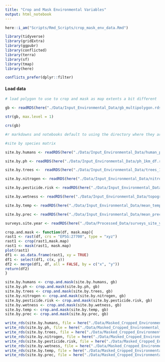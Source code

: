 ```yaml
---
title: "Crop and Mask Environmental Variables"
output: html_notebook
---
```




```r
here::i_am("Scripts/Rmd_Scripts/crop_mask_env_data.Rmd")

library(tidyverse)
library(gridExtra)
library(ggpubr)
library(conflicted)
library(terra)
library(sf)
library(tmap)
library(here)

conflicts_prefer(dplyr::filter)
```


#### Load data
```r
# load polygon to use to crop and mask as map extents a bit different

gb <- readRDS(here("./Data/Input_Environmental_Data/gb_multipolygon.rds"))

str(gb, max.level = 1)

crs(gb)

#r markdowns and notebooks default to using the directory where they are stored as the working directory

#site by species matrix

site.by.humans <- readRDS(here("./Data/Input_Environmental_Data/human_popn.rds"))

site.by.ph <- readRDS(here("./Data/Input_Environmental_Data/ph_1km_df.rds"))

site.by.trees <-  readRDS(here("./Data/Input_Environmental_Data/trees_1km_df.rds"))

site.by.nitrogen <- readRDS(here("./Data/Input_Environmental_Data/nitro.rds"))

site.by.pesticide.risk <- readRDS(here("./Data/Input_Environmental_Data/pesticide_df.rds"))

site.by.wetness <- readRDS(here("./Data/Input_Environmental_Data/topographic_wetness_df.rds"))

site.by.temp <- readRDS(here("./Data/Input_Environmental_Data/mean_temp_df.rds"))

site.by.prec <- readRDS(here("./Data/Input_Environmental_Data/mean_prec_df.rds"))

surveys.site.year <- readRDS(here("./Data/Processed_Data/surveys_site_year.rds"))
```

```r

crop.and.mask <- function(df, mask.map){
rast1 <- rast(df, crs = "EPSG:27700", type = "xyz") 
rast1 <- crop(rast1,mask.map)
rast1 <- mask(rast1, mask.map)
plot(rast1)
df1 <- as.data.frame(rast1, xy = TRUE)
df1 <- select(df1, c(x, y))
df2 <- merge(df1, df, all = FALSE, by = c("x", "y"))
return(df2)
}
```

```r
site.by.humans <- crop.and.mask(site.by.humans, gb)
site.by.ph <- crop.and.mask(site.by.ph, gb)
site.by.trees <- crop.and.mask(site.by.trees, gb)
site.by.nitrogen <- crop.and.mask(site.by.nitrogen, gb)
site.by.pesticide.risk <- crop.and.mask(site.by.pesticide.risk, gb)
site.by.wetness <- crop.and.mask(site.by.wetness, gb)
site.by.temp <- crop.and.mask(site.by.temp, gb)
site.by.prec <- crop.and.mask(site.by.prec, gb)

```



```r
write_rds(site.by.humans, file = here("./Data/Masked_Cropped_Environmental_Data/site_by_humans.rds"))
write_rds(site.by.ph, file = here("./Data/Masked_Cropped_Environmental_Data/site_by_ph.rds"))
write_rds(site.by.trees, file = here("./Data/Masked_Cropped_Environmental_Data/site_by_trees.rds"))
write_rds(site.by.nitrogen, file = here("./Data/Masked_Cropped_Environmental_Data/site_by_nitrogen.rds"))
write_rds(site.by.pesticide.risk, file = here("./Data/Masked_Cropped_Environmental_Data/site_by_pesticide_risk.rds"))
write_rds(site.by.wetness, file = here("./Data/Masked_Cropped_Environmental_Data/site_by_wetness.rds"))
write_rds(site.by.temp, file = here("./Data/Masked_Cropped_Environmental_Data/site_by_temp.rds"))
write_rds(site.by.prec, file = here("./Data/Masked_Cropped_Environmental_Data/site_by_prec.rds"))



```

